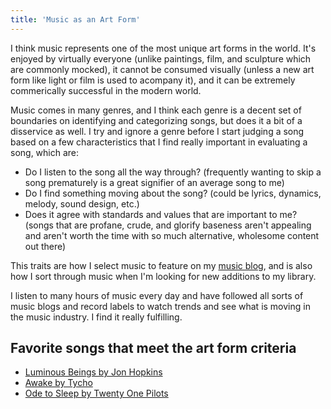 ```yaml
---
title: 'Music as an Art Form'
---
```


I think music represents one of the most unique art forms in the world. It's enjoyed by virtually everyone (unlike paintings, film, and sculpture which are commonly mocked), it cannot be consumed visually (unless a new art form like light or film is used to acompany it), and it can be extremely commerically successful in the modern world.

Music comes in many genres, and I think each genre is a decent set of boundaries on identifying and categorizing songs, but does it a bit of a disservice as well. I try and ignore a genre before I start judging a song based on a few characteristics that I find really important in evaluating a song, which are:

- Do I listen to the song all the way through? (frequently wanting to skip a song prematurely is a great signifier of an average song to me)
- Do I find something moving about the song? (could be lyrics, dynamics, melody, sound design, etc.)
- Does it agree with standards and values that are important to me? (songs that are profane, crude, and glorify baseness aren't appealing and aren't worth the time with so much alternative, wholesome content out there)

This traits are how I select music to feature on my [music blog](https://audio-vault.com), and is also how I sort through music when I'm looking for new additions to my library.

I listen to many hours of music every day and have followed all sorts of music blogs and record labels to watch trends and see what is moving in the music industry. I find it really fulfilling.

## Favorite songs that meet the art form criteria

- [Luminous Beings by Jon Hopkins](https://www.audio-vault.com/jon-hopkins-luminous-beings)
- [Awake by Tycho](https://www.audio-vault.com/awake-tycho)
- [Ode to Sleep by Twenty One Pilots](https://www.audio-vault.com/ode-to-sleep-twenty-one-pilots)
